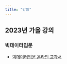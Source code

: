 ```yaml
---
title: "강의"
---
```



## 2023년 가을 강의 


### 빅데이터입문

- [빅데이터입문 온라인 교과서](https://uos-bigdata.github.io/bigdata_intro/intro.html)

